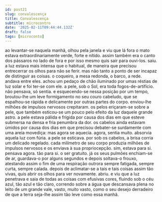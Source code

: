 ```yaml
---
id: post21
slug: convalescença
title: Convalescença
subtitle: microcontro
date: '2025-02-11T09:44:44.132Z'
draft: false
tags: [microconto]
---
```

ao levantar-se naquela manhã, olhou pela janela e viu que lá fora o mato estava 
extraordinariamente verde, forte e nítido. assim também era o canto dos pássaros
no lado de fora e por isso mesmo quis sair para ouvi-los. saiu. a luz estava mais intensa que o 
habitual, de maneira que precisou entrecerrar os olhos para não se ferir. 
mas não tanto a ponto de ser incapaz de distinguir as coisas.
o coqueiro, a mesa redonda, o barco, a rede. andava entre eles. 
achou um pedaço de chão iluminado por umas réstias de luz solar e foi ter-se com ele.
a pele, sob o Sol, era toda fogos-de-artifício. não pensava, só sentia. 
e esquecendo-se nessa posição por um tempo,
broutou-lhe um leve formigamento no seu couro cabeludo, que se espalhou-se rápida e delicamente
por outras partes do corpo. enviou-lhe milhões 
de impulsos nervosos crepitaram. os pelos eriçaram-se sobre a pele, 
que também esticou-se um pouco pelo efeito da luz
daquele grande astro. 
a pele estava pálida e frígida por causa dos dias em que esteve submersa
na densa e fria penumbra da dor. os cabelos ainda estavam úmidos por causa dos dias
em que precisou debater-se surdamente com uma areia movediça:
mas agora se aquecia. agora, sentia muito. absorvia aquela luz com fúria.
a pele se esticava. por sob os cabelos, a brisa corria um delicado regelado.
cada milímetro de seu corpo produzia milhões 
de impulsos nervosos e os enviava à sua propriocepção. 
sim, estava para si. pensava agora. tão para si. o ser gratuito. 
já os seus pulmões enchiam-se de ar, guardava-o por alguns 
segundos e depois soltava-o frouxo, atestando assim
o fim de uma respiração outrora sempre fatigada, sempre curta, sempre calada.
depois de aclimatar-se a tais e tais coisas assim tão vivas, 
quis abrir os olhos para ver novamente. abriu.
e viu que a luz penetrava e saia de todas as coisas com efusivas cores,
fluindo sob o céu azul, tão azul e tão claro,
correndo sobre a água que descansava plena no leito 
de um grande vale, vasto, muito vasto, como o seu desejo 
derradeiro de que a terra seja-lhe assim tão leve como essa manhã.